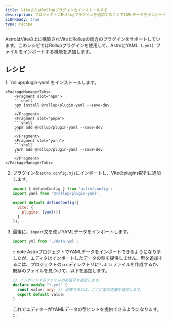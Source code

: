 ```yaml
---
title: ViteまたはRollupプラグインをインストールする
description: プロジェクトにRollupプラグインを追加することでYAMLデータをインポートする方法を学びます。
i18nReady: true
type: recipe
---
```


AstroはViteの上に構築されViteとRollupの両方のプラグインをサポートしています。このレシピではRollupプラグインを使用して、AstroにYAML（`.yml`）ファイルをインポートする機能を追加します。

## レシピ

<Steps>
1. `rollup/plugin-yaml`をインストールします。

    <PackageManagerTabs>
        <Fragment slot="npm">
        ```shell
        npm install @rollup/plugin-yaml --save-dev
        ```
        </Fragment>
        <Fragment slot="pnpm">
        ```shell
        pnpm add @rollup/plugin-yaml --save-dev
        ```
        </Fragment>
        <Fragment slot="yarn">
        ```shell
        yarn add @rollup/plugin-yaml --save-dev
        ```
        </Fragment>
    </PackageManagerTabs>

2. プラグインを`astro.config.mjs`にインポートし、Viteのplugins配列に追加します。

    ```js title="astro.config.mjs" ins={2,5-7}
    import { defineConfig } from 'astro/config';
    import yaml from '@rollup/plugin-yaml';

    export default defineConfig({
      vite: {
        plugins: [yaml()]
      }
    });
    ```


3. 最後に、`import`文を使いYAMLデータをインポートします。

    ```js
    import yml from './data.yml';
    ```

    :::note
    AstroプロジェクトでYAMLデータをインポートできるようになりましたが、エディタはインポートしたデータの型を提供しません。型を追加するには、プロジェクトの`src`ディレクトリに`*.d.ts`ファイルを作成するか、既存のファイルを見つけて、以下を追加します。
    ```ts title="src/files.d.ts"
    // インポートするファイルの拡張子を指定します。
    declare module "*.yml" {
      const value: any; // 必要であれば、ここに型の定義を追加します。
      export default value;
    }
    ```
    これでエディターがYAMLデータの型ヒントを提供できるようになります。
    :::
</Steps>
